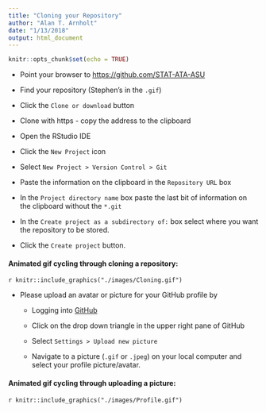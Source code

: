 ```yaml
---
title: "Cloning your Repository"
author: "Alan T. Arnholt"
date: "1/13/2018"
output: html_document
---
```


```r
knitr::opts_chunk$set(echo = TRUE)
```

* Point your browser to [https://github.com/STAT-ATA-ASU](https://github.com/STAT-ATA-ASU)

* Find your repository (Stephen's in the `.gif`)

* Click the `Clone or download` button

* Clone with https - copy the address to the clipboard

* Open the RStudio IDE

* Click the `New Project` icon

* Select `New Project > Version Control > Git`

* Paste the information on the clipboard in the `Repository URL` box

* In the `Project directory name` box paste the last bit of information on the clipboard without the `*.git`

* In the `Create project as a subdirectory of:` box select where you want the repository to be stored.

* Click the `Create project` button.


#### Animated gif cycling through cloning a repository:

`r knitr::include_graphics("./images/Cloning.gif")`

* Please upload an avatar or picture for your GitHub profile by

    + Logging into [GitHub](https://github.com)
    
    + Click on the drop down triangle in the upper right pane of GitHub
    
    + Select `Settings > Upload new picture`
    
    + Navigate to a picture (`.gif` or `.jpeg`) on your local computer and select your profile picture/avatar.

#### Animated gif cycling through uploading a picture:

`r knitr::include_graphics("./images/Profile.gif")`
